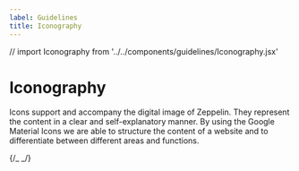 ```yaml
---
label: Guidelines
title: Iconography
---
```


// import Iconography from '../../components/guidelines/Iconography.jsx'

# Iconography

Icons support and accompany the digital image of Zeppelin. They represent the content in a clear and self-explanatory manner. By using the Google Material Icons we are able to structure the content of a website and to differentiate between different areas and functions.

{/_ <Iconography /> _/}
